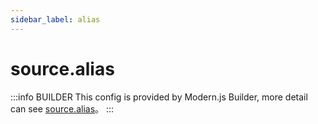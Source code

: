 ```yaml
---
sidebar_label: alias
---
```


# source.alias

:::info BUILDER
This config is provided by Modern.js Builder, more detail can see [source.alias](https://modernjs.dev/builder/en/api/config-source.html#source-alias)。
:::


<Main />
